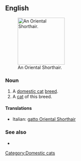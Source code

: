 ==English==
[[File:Oriental shorthair.jpg|thumb|right|150px|An Oriental Shorthair.]]
===Noun===
{{en-noun|sg=[[Oriental]] [[shorthair|Shorthair]]}}

# A [[domestic cat]] [[breed]].
# A [[cat]] of this breed.
====Translations====
{{checktrans-top}}
*Italian: [[gatto Oriental Shorthair]]
{{checktrans-mid}}

{{checktrans-bottom}}

===See also===
*{{pedia}}
{{commonslite|Category:Oriental Shorthair}}

[[Category:Domestic cats]]